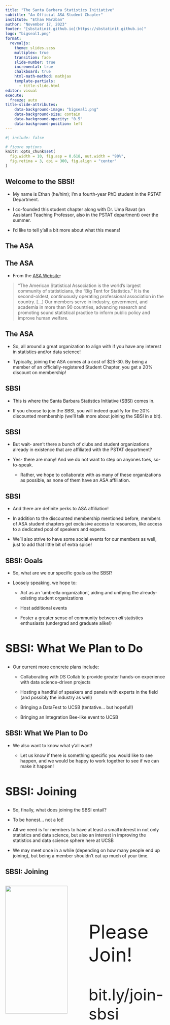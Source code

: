 ```yaml
---
title: "The Santa Barbara Statistics Initiative"
subtitle: "An Official ASA Student Chapter"
institute: "Ethan Marzban"
author: "November 17, 2023"
footer: "[sbstatinit.github.io](https://sbstatinit.github.io)"
logo: "bigseal1.png"
format: 
  revealjs:
    theme: slides.scss
    multiplex: true
    transition: fade
    slide-number: true
    incremental: true 
    chalkboard: true
    html-math-method: mathjax
    template-partials:
      - title-slide.html
editor: visual
execute:
  freeze: auto
title-slide-attributes:
    data-background-image: "bigseal1.png"
    data-background-size: contain
    data-background-opacity: "0.5"
    data-background-position: left
---
```


```r
#| include: false

# figure options
knitr::opts_chunk$set(
  fig.width = 10, fig.asp = 0.618, out.width = "90%",
  fig.retina = 3, dpi = 300, fig.align = "center"
)
```

## Welcome to the SBSI!

- My name is Ethan (he/him); I'm a fourth-year PhD student in the PSTAT Department.

- I co-founded this student chapter along with Dr. Uma Ravat (an Assistant Teaching Professor, also in the PSTAT department) over the summer.

- I'd like to tell y'all a bit more about what this means!

## The ASA

:::{.callout-tip}

## The ASA

- From the [ASA Website](https://www.amstat.org/about-asa):

:::{.fragment}
> "The American Statistical Association is the world’s largest community of statisticians, the “Big Tent for Statistics.” It is the second-oldest, continuously operating professional association in the country. [...] Our members serve in industry, government, and academia in more than 90 countries, advancing research and promoting sound statistical practice to inform public policy and improve human welfare.
:::
:::

## The ASA

- So, all around a great organization to align with if you have any interest in statistics and/or data science!

- Typically, joining the ASA comes at a cost of \$25-30. By being a member of an officially-registered Student Chapter, you get a 20\% discount on membership!


## SBSI

- This is where the Santa Barbara Statistics Initiative (SBSI) comes in.

- If you choose to join the SBSI, you will indeed qualify for the 20\% discounted membership (we'll talk more about joining the SBSI in a bit).

## SBSI

- But wait- aren't there a bunch of clubs and student organizations already in existence that are affiliated with the PSTAT department?

- Yes- there are many! And we do not want to step on anyones toes, so-to-speak.

    - Rather, we hope to collaborate with as many of these organizations as possible, as none of them have an ASA affiliation.
    
## SBSI

- And there are definite perks to ASA affiliation! 

- In addition to the discounted membership mentioned before, members of ASA student chapters get exclusive access to resources, like access to a dedicated pool of speakers and experts.

- We'll also strive to have some social events for our members as well, just to add that little bit of extra spice!

## SBSI: Goals

- So, what are we our specific goals as the SBSI?

- Loosely speaking, we hope to:

    - Act as an 'umbrella organization', aiding and unifying the already-existing student organizations
    
    - Host additional events
    
    - Foster a greater sense of community between *all* statistics enthusiasts (undergrad and graduate alike!)


## SBSI: What We Plan to Do {style="font-size:35px"}

- Our current more concrete plans include:

    - Collaborating with DS Collab to provide greater hands-on experience with data science-driven projects
    
    - Hosting a handful of speakers and panels with experts in the field (and possibly the industry as well)
    
    - Bringing a DataFest to UCSB (tentative... but hopeful!)
    
    - Bringing an Integration Bee-like event to UCSB
    
    

## SBSI: What We Plan to Do

- We also want to know what y'all want! 

    - Let us know if there is something specific you would like to see happen, and we would be happy to work together to see if we can make it happen!
    
## SBSI: Joining {style="font-size:35px"}

- So, finally, what does joining the SBSI entail?

- To be honest... not a lot! 

- All we need is for members to have at least a small interest in not only statistics and data science, but also an interest in improving the statistics and data science sphere here at UCSB

- We may meet once in a while (depending on how many people end up joining), but being a member shouldn't eat up much of your time.


## SBSI: Joining


::::{.columns}

:::{.column width="50%"}
![](qr_join.svg){width="90%"}
:::

:::{.column width="50%"}

\

\

:::{style="font-size:60px"}
Please Join!
:::

:::{style="font-size:50px"}
bit.ly/join-sbsi
:::

:::

::::